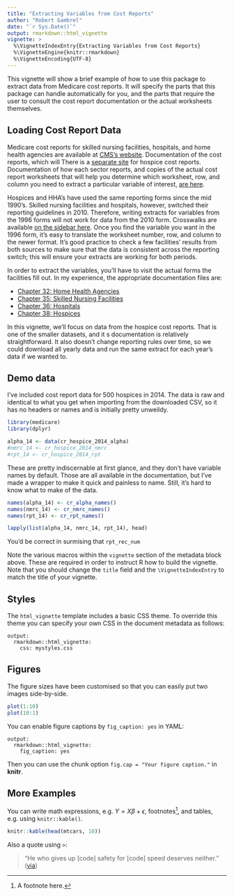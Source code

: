 ```yaml
---
title: "Extracting Variables from Cost Reports"
author: "Robert Gambrel"
date: "`r Sys.Date()`"
output: rmarkdown::html_vignette
vignette: >
  %\VignetteIndexEntry{Extracting Variables from Cost Reports}
  %\VignetteEngine{knitr::rmarkdown}
  %\VignetteEncoding{UTF-8}
---
```


This vignette will show a brief example of how to use this package to extract data from Medicare cost reports. It will specify the parts that this package can handle automatically for you, and the parts that require the user to consult the cost report documentation or the actual worksheets themselves. 

## Loading Cost Report Data

Medicare cost reports for skilled nursing facilities, hospitals, and home health agencies are available at [CMS's website](https://www.cms.gov/Research-Statistics-Data-and-Systems/Downloadable-Public-Use-Files/Cost-Reports/Cost-Reports-by-Fiscal-Year.html). Documentation of the cost reports, which will 
There is a [separate site](https://www.cms.gov/Research-Statistics-Data-and-Systems/Downloadable-Public-Use-Files/Cost-Reports/Hospice.html) for hospice cost reports. Documentation of how each sector reports, and copies of the actual cost report worksheets that will help you determine which worksheet, row, and column you need to extract a particular variable of interest, [are here](https://www.cms.gov/Regulations-and-Guidance/Guidance/Manuals/Paper-Based-Manuals-Items/CMS021935.html).

Hospices and HHA's have used the same reporting forms since the mid 1990's. Skilled nursing facilities and hospitals, however, switched their reporting guidelines in 2010. Therefore, writing extracts for variables from the 1996 forms will not work for data from the 2010 form. Crosswalks are available [on the sidebar here](https://www.cms.gov/Research-Statistics-Data-and-Systems/Downloadable-Public-Use-Files/Cost-Reports/index.html). Once you find the variable you want in the 1996 form, it's easy to translate the worksheet number, row, and column to the newer format. It's good practice to check a few facilities' results from both sources to make sure that the data is consistent across the reporting switch; this will ensure your extracts are working for both periods.

In order to extract the variables, you'll have to visit the actual forms the facilities fill out. In my experience, the appropriate documentation files are:

  * [Chapter 32: Home Health Agencies](https://www.cms.gov/Regulations-and-Guidance/Guidance/Manuals/Downloads/P152_32.zip)
  * [Chapter 35: Skilled Nursing Facilities](https://www.cms.gov/Regulations-and-Guidance/Guidance/Manuals/Downloads/P152_35.zip)
  * [Chapter 36: Hospitals](https://www.cms.gov/Regulations-and-Guidance/Guidance/Manuals/Downloads/P152_36.zip)
  * [Chapter 38: Hospices](https://www.cms.gov/Regulations-and-Guidance/Guidance/Manuals/Downloads/P152_38.zip)
  
In this vignette, we'll focus on data from the hospice cost reports. That is one of the smaller datasets, and it s documentation is relatively straightforward. It also doesn't change reporting rules over time, so we could download all yearly data and run the same extract for each year's data if we wanted to.

## Demo data

I've included cost report data for 500 hospices in 2014. The data is raw and identical to what you get when importing from the downloaded CSV, so it has no headers or names and is initially pretty unweildy.

```r
library(medicare)
library(dplyr)
```

```r
alpha_14 <- data(cr_hospice_2014_alpha)
#nmrc_14 <- cr_hospice_2014_nmrc
#rpt_14 <- cr_hospice_2014_rpt
```

These are pretty indiscernable at first glance, and they don't have variable names by default. Those are all available in the documentation, but I've made a wrapper to make it quick and painless to name. Still, it's hard to know what to make of the data.

```r
names(alpha_14) <- cr_alpha_names()
names(nmrc_14) <- cr_nmrc_names()
names(rpt_14) <- cr_rpt_names()

lapply(list(alpha_14, nmrc_14, rpt_14), head)
```

You'd be correct in surmising that `rpt_rec_num` 

Note the various macros within the `vignette` section of the metadata block above. These are required in order to instruct R how to build the vignette. Note that you should change the `title` field and the `\VignetteIndexEntry` to match the title of your vignette.

## Styles

The `html_vignette` template includes a basic CSS theme. To override this theme you can specify your own CSS in the document metadata as follows:

    output: 
      rmarkdown::html_vignette:
        css: mystyles.css

## Figures

The figure sizes have been customised so that you can easily put two images side-by-side. 

```r
plot(1:10)
plot(10:1)
```

You can enable figure captions by `fig_caption: yes` in YAML:

    output:
      rmarkdown::html_vignette:
        fig_caption: yes

Then you can use the chunk option `fig.cap = "Your figure caption."` in **knitr**.

## More Examples

You can write math expressions, e.g. $Y = X\beta + \epsilon$, footnotes^[A footnote here.], and tables, e.g. using `knitr::kable()`.

```r
knitr::kable(head(mtcars, 10))
```

Also a quote using `>`:

> "He who gives up [code] safety for [code] speed deserves neither."
([via](https://twitter.com/hadleywickham/status/504368538874703872))

